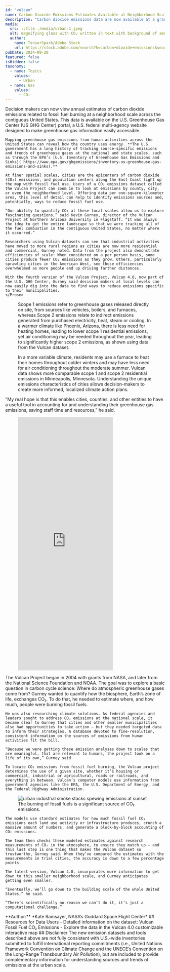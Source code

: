 ```yaml
---
id: "vulcan"
name: Carbon Dioxide Emissions Estimates Available at Neighborhood Scale
description: "Carbon dioxide emissions data are now available at a granular level, from city blocks to entire counties across the contiguous U.S. The latest dataset from the Vulcan Project, called Vulcan 4.0, helps researchers to analyze annual CO₂ emissions at fine scales and helps decision makers to develop localized carbon management strategies."
media:
  src: ::file ./media/urban-1.jpeg
  alt: magnifying glass with CO₂ written in text with background of smoke coming out of factories.
  author:
    name: TensorSpark/Adobe Stock
    url: https://stock.adobe.com/search?k=carbon+dioxide+emissions&search_type=usertyped&asset_id=794854919
pubDate: 2024-09-20
featured: false
isHidden: false
taxonomy:
  - name: Topics
    values:
      - Urban
  - name: Gas
    values:
      - CO₂
---
```


<Block>
  <Prose>
    Decision makers can now view annual  estimates of carbon dioxide emissions related to fossil fuel burning at a neighborhood scale across the contiguous United States. This data is available on the U.S. Greenhouse Gas Center (US GHG Center) portal, a U.S. federal multi-agency website designed to make greenhouse gas information easily accessible.

    Mapping greenhouse gas emissions from human activities across the United States can reveal how the country uses energy. **The U.S. government has a long history of tracking source-specific emissions and trends of greenhouse gases at the national and state scales, such as through the EPA’s [U.S. Inventory of Greenhouse Gas Emissions and Sinks]( https://www.epa.gov/ghgemissions/inventory-us-greenhouse-gas-emissions-and-sinks).**
    
    At finer spatial scales, cities are the epicenters of carbon dioxide (CO₂) emissions, and population centers along the East Coast light up the map with fossil fuel use. Users of a CO₂ emissions dataset called the Vulcan Project can zoom in to look at emissions by county, city, or even the neighborhood level. Offering data per one-square-kilometer area, this level of detail can help to identify emissions sources and, potentially, ways to reduce fossil fuel use.

    “Our ability to quantify CO₂ at these local scales allow us to explore fascinating questions,” said Kevin Gurney, director of the Vulcan Project at Northern Arizona University in Flagstaff. “It was always the idea to get the entire landscape so that we were tracking all of the fuel combustion in the contiguous United States, no matter where it occurred.”

    Researchers using Vulcan datasets can see that industrial activities have moved to more rural regions as cities are now more residential and commercial, Gurney noted. Data from the project also demonstrate efficiencies of scale: When considered on a per person basis, some cities produce fewer CO₂ emissions as they grow. Others, particularly sprawling cities in the American West, see those efficiencies overwhelmed as more people end up driving farther distances.

    With the fourth version of the Vulcan Project, Vulcan 4.0, now part of the U.S. GHG Center, Gurney said decision makers at local levels can now easily dig into the data to find ways to reduce emissions specific to their municipalities.
    </Prose>
  </Block>

<Block>
  <Figure>
    <Map
      datasetId='vulcan-ffco2-yeargrid-v4'
      layerId='vulcan-res-co2'
      dateTime='2021-01-01'
      compareDateTime='2021-01-01'
      compareLabel="Scope 1 (left) VS Scope 2 (right) residential fossil fuel CO₂ emissions (2021)"
      center={[-112.0546935, 33.6055498]}
      zoom={8}
    />
    <Caption>
      Scope 1 emissions refer to greenhouse gases released directly on site, from sources like vehicles, boilers, and furnaces, whereas Scope 2 emissions relate to indirect emissions generated from purchased electricity, heat, steam or cooling. In a warmer climate like Phoenix, Arizona, there is less need for heating homes, leading to lower scope 1 residential emissions, yet air conditioning may be needed throughout the year, leading to significantly higher scope 2 emissions, as shown using data from the Vulcan dataset. 
    </Caption>
  </Figure>
</Block>

<Block>
  <Figure>
    <Map
      datasetId='vulcan-ffco2-yeargrid-v4'
      layerId='vulcan-res-co2'
      dateTime='2021-01-01'
      compareDateTime='2021-01-01'
      compareLabel="Scope 1 (left) VS Scope 2 (right) residential fossil fuel CO₂ emissions (2021)"
      center={[-93.4173653, 44.9707124]}
      zoom={8}
    />
    <Caption>
      In a more variable climate, residents may use a furnace to heat their homes throughout colder winters and may have less need for air conditioning throughout the moderate summer. Vulcan data shows more comparable scope 1 and scope 2 residential emissions in Minneapolis, Minnesota. Understanding the unique emissions characteristics of cities allows decision-makers to create more informed, localized climate action plans.
    </Caption>
  </Figure>
</Block>

<Block>
  <Prose>
    “My real hope is that this enables cities, counties, and other entities to have a useful tool in accounting for and understanding their greenhouse gas emissions, saving staff time and resources,” he said.
  </Prose>
</Block>

<Block type="wide">
  <Figure>
    <Embed
      height="800"
      src="https://earth.gov/ghgcenter/custom-interfaces/urban-dashboard/?dataset=vulcan"
    />
  </Figure>
</Block>

<Block>
  <Prose>
    The Vulcan Project began in 2004 with grants from NASA, and later from the National Science Foundation and NOAA. The goal was to explore a basic question in carbon cycle science: Where do atmospheric greenhouse gases come from? Gurney wanted to quantify how the biosphere, Earth’s zone of life, exchanges CO₂. To do that, he needed to estimate where, and how much, people were burning fossil fuels.

    He was also researching climate solutions. As federal agencies and leaders sought to address CO₂ emissions at the national scale, it became clear to Gurney that cities and other smaller municipalities also had opportunities to take action – but they needed targeted data to inform their strategies. A database devoted to fine-resolution, consistent information on the sources of emissions from human activities fit the bill.

    “Because we were getting these emission analyses down to scales that are meaningful, that are relevant to humans, the project took on a life of its own,” Gurney said.

    To locate CO₂ emissions from fossil fuel burning, the Vulcan project determines the use of a given site, whether it’s housing or commercial, industrial or agricultural, roads or railroads, and everything in between. Vulcan’s computer models use information from government agencies like the EPA, the U.S. Department of Energy, and the Federal Highway Administration.
    
  </Prose>
</Block>  
    
<Block>
    <Figure>
        <Image
            src={new URL('./media/vulcan-img3.jpg', import.meta.url).href}
            alt="urban industrial smoke stacks spewing emissions at sunset"
            attrAuthor="Adobe Stock"
        />
        <Caption>
            The burning of fossil fuels is a significant source of CO₂ emissions.
        </Caption>
    </Figure>
</Block>

<Block>
  <Prose>

    The models use standard estimates for how much fossil fuel CO₂ emissions each land use activity or infrastructure produces, crunch a massive amount of numbers, and generate a block-by-block accounting of CO₂ emissions.

    The team then checks these modeled estimates against research measurements of CO₂ in the atmosphere, to ensure they match up – and this last step is one thing that makes the Vulcan dataset so trustworthy, Gurney said. When they’ve compared the estimates with the measurements in trial cities, the accuracy is down to a few percentage points.

    The latest version, Vulcan 4.0, incorporates more information to get down to this smaller neighborhood scale, and Gurney anticipates getting even smaller.

    “Eventually, we’ll go down to the building scale of the whole United States,” he said.

    “There’s scientifically no reason we can’t do it, it’s just a computational challenge.”

  </Prose>
</Block>

<Block>
    <Prose>
    **Author:** 
    *Kate Ramsayer, NASA’s Goddard Space Flight Center*
    </Prose>
</Block>

<Block>
    <Prose>
    ## Resources for Data Users
    - Detailed information on the dataset: <Link to="/data-catalog/vulcan-ffco2-yeargrid-v4">Vulcan Fossil Fuel CO₂ Emissions</Link>
    - Explore the data in the <Link to="/exploration?search=vulcan-ffco2-yeargrid-v4">Vulcan 4.0 customizable interactive map</Link>
    </Prose>

</Block>

<Block>
    <Prose>
    ## Disclaimer
    The new emission datasets and tools described above are not fully consistent with U.S.-wide inventories submitted to fulfill international reporting commitments (i.e., United Nations Framework Convention on Climate Change and the UNECE’s Convention on the Long-Range Transboundary Air Pollution), but are included to provide complementary information for understanding sources and trends of emissions at the urban scale.
    </Prose>

</Block>
